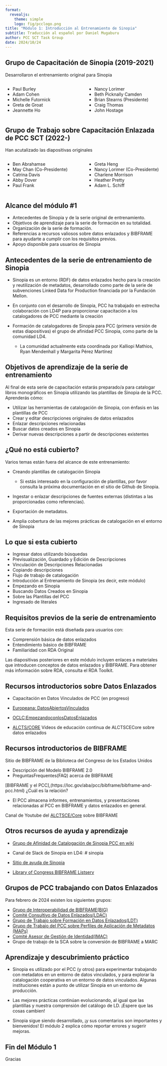 ```yaml
---
format:
  revealjs: 
    theme: simple
    logo: fig/pcclogo.png
title: "Módulo 1: Introducción al Entrenamiento de Sinopia"
subtitle: Traducción al español por Daniel Mugaburu
author: PCC SCT Task Group
date: 2024/10/24
---
```


## Grupo de Capacitación de Sinopia (2019-2021)

Desarrollaron el entrenamiento original para Sinopia

:::: {.columns}

::: {.column width="50%"}
- Paul Burley
- Adam Cohen
- Michelle Futornick
- Greta de Groat
- Jeannette Ho
:::

::: {.column width="50%"}
- Nancy Lorimer
- Beth Picknally Camden
- Brian Stearns (Presidente)
- Craig Thomas
- John Hostage
:::

::::


## Grupo de Trabajo sobre Capacitación Enlazada de PCC SCT (2022-)

Han acutalizado las diapositivas originales

:::: {.columns}

::: {.column width="50%"}
- Ben Abrahamse
- May Chan (Co-Presidente)
- Catrina Davis
- Abby Dover
- Paul Frank 
:::

::: {.column width="50%"}
- Greta Heng
- Nancy Lorimer (Co-Presidente)
- Charlene Morrison
- Heather Pretty
- Adam L. Schiff
:::

::::

 
## Alcance del módulo #1

- Antecedentes de Sinopia y de la serie original de entrenamiento.
- Objetivos de aprendizaje para la serie de formación en su totalidad.
- Organización de la serie de formación.
- Referencias a recursos valiosos sobre datos enlazados y BIBFRAME para ayudarte a cumplir con los requisitos previos. 
- Apoyo disponible para usuarios de Sinopia

## Antecedentes de la serie de entrenamiento de Sinopia

- Sinopia es un entorno (RDF) de datos enlazados hecho para la creación y reutilización de metadatos, desarrollado como parte de la serie de subvenciones Linked Data for Production financiada por la Fundación Mellon.
  
- En conjunto con el desarrollo de Sinopia, PCC ha trabajado en estrecha colaboración con LD4P para proporcionar capacitación a los catalogadores de PCC mediante la creación
 
- Formación de catalogadores de Sinopia para PCC (primera versión de estas diapositivas) el grupo de afinidad PCC Sinopia, como parte de la comunidad LD4.
  - La comunidad actualmente esta coordinada por Kalliopi Mathios, Ryan Mendenhall y Margarita Pérez Martínez
 
## Objetivos de aprendizaje de la serie de entrenamiento

Al final de esta serie de capacitación estarás preparado/a para catalogar libros monográficos en Sinopia utilizando las plantillas de Sinopia de la PCC.  Aprenderás cómo:
 
- Utilizar las herramientas de catalogación de Sinopia, con énfasis en las plantillas de PCC
- Crear y editar descripciones originales de datos enlazados
- Enlazar descripciones relacionadas
- Buscar datos creados en Sinopia
- Derivar nuevas descripciones a partir de descripciones existentes

## ¿Qué no está cubierto?

Varios temas están fuera del alcance de este entrenamiento: 

- Creando plantillas de catalogación Sinopia
  - Si estás interesado en la configuración de plantillas, por favor consulta la próxima documentación en el sitio de Github de Sinopia. 
  
- Ingestar o enlazar descripciones de fuentes externas (distintas a las proporcionadas como referencias). 
  
- Exportación de metadatos. 
  
- Amplia cobertura de las mejores prácticas de catalogación en el entorno de Sinopia

## Lo que si esta cubierto

- Ingresar datos utilizando búsquedas
- Previsualización, Guardado y Edición de Descripciones 
- Vinculación de Descripciones Relacionadas 
- Copiando descripciones
- Flujo de trabajo de catalogación
- Introducción al Entrenamiento de Sinopia (es decir, este módulo)
- Empezando en Sinopia
- Buscando Datos Creados en Sinopia 
- Sobre las Plantillas del PCC
- Ingresado de literales

## Requisitos previos de la serie de entrenamiento

Esta serie de formación está diseñada para usuarios con: 

- Comprensión básica de datos enlazados
- Entendimiento básico de BIBFRAME
- Familiaridad con RDA Original
 
Las diapositivas posteriores en este módulo incluyen enlaces a materiales que introducen conceptos de datos enlazados y BIBFRAME. Para obtener más información sobre RDA, consulta el RDA Toolkit.

## Recursos introductorios sobre Datos Enlazados

- Capacitación en Datos Vinculados de PCC (en progreso)
  
- [Europeana: DatosAbiertosVinculados](https://www.youtube.com/watch?v=uju4wT9uBIA) 

- [OCLC:EmpezandoconlosDatosEnlazados](https://www.oclc.org/research/areas/data-science/linkeddata/linked-data-getting-started.html)

- [ALCTS/CORE](https://www.youtube.com/watch?v=hXGAh6kTGnU) 
Videos de educación continua de ALCTSCECore sobre datos enlazados 

## Recursos introductorios de BIBFRAME

Sitio de BIBFRAME de la Biblioteca del Congreso de los Estados Unidos
 
- Descripción del Modelo BIBFRAME 2.0 
- PreguntasFrequentes(FAQ) acerca de BIBFRAME 

[BIBFRAME y el PCC],(https://loc.gov/aba/pcc/bibframe/bibframe-and-pcc.html) ¿Cuál es la relación? 

- El PCC almacena informes, entrenamientos, y presentaciones relacionadas al PCC en BIBFRAME y datos enlazados en general.  

Canal de Youtube del [ALCTSCE/Core](https://www.youtube.com/@alctsce/search) sobre BIBFRAME


## Otros recursos de ayuda y aprendizaje

- [Grupo de Afinidad de Catalogación de Sinopia PCC en wiki](https://wiki.lyrasis.org/display/PFCCP/PCC+Sinopia+Cataloging+Affinity+Group)

- Canal de Slack de Sinopia en LD4: # sinopia 
  
- [Sitio de ayuda de Sinopia](http://help.sinopia.io)

- [Library of Congress BIBFRAME Listserv](https://lsoft.com/scripts/wl.exe?SL1=BIBFRAME&H=LISTSERV.LOC.GOV)

## Grupos de PCC trabajando con Datos Enlazados

Para febrero de 2024 existen los siguientes grupos: 

- [Grupo de Interoperabilidad de BIBFRAME(BIG)](https://wiki.lyrasis.org/pages/viewpage.action?pageId=249135298)
- [Comité Consultivo de Datos Enlazados(LDAC)](https://wiki.lyrasis.org/display/PFCCP/Linked+Data+Advisory+Committee)
- [Grupo de Trabajo sobre Formación en Datos Enlazados(LDT)](https://wiki.lyrasis.org/display/PFCCP/PCC+Working+Group+on+Metadata+Application+Profiles)
- [Grupo de Trabajo del PCC sobre Perfiles de Aplicación de Metadatos (MAPs)](https://wiki.lyrasis.org/display/PFCCP/PCC+Working+Group+on+Metadata+Application+Profiles)
- [Comité Asesor de Gestión de Identidad(IMAC)](https://wiki.lyrasis.org/display/PFCCP/Identity+Management+Advisory+Committee)
- Grupo de trabajo de la SCA sobre la conversión de BIBFRAME a MARC

## Aprendizaje y descubrimiento práctico

- Sinopia es utilizado por el PCC (y otros) para experimentar trabajando con metadatos en un entorno de datos vinculados, y para explorar la catalogación cooperativa en un entorno de datos vinculados. Algunas instituciones están a punto de utilizar Sinopia en un entorno de producción.
  
- Las mejores prácticas continúan evolucionando, al igual que las plantillas y nuestra comprensión del catálogo de LD. ¡Espere que las cosas cambien!
  
- Sinopia sigue siendo desarrollado, ¡y sus comentarios son importantes y bienvenidos! El módulo 2 explica cómo reportar errores y sugerir mejoras.


## Fin del Módulo 1

Gracias
